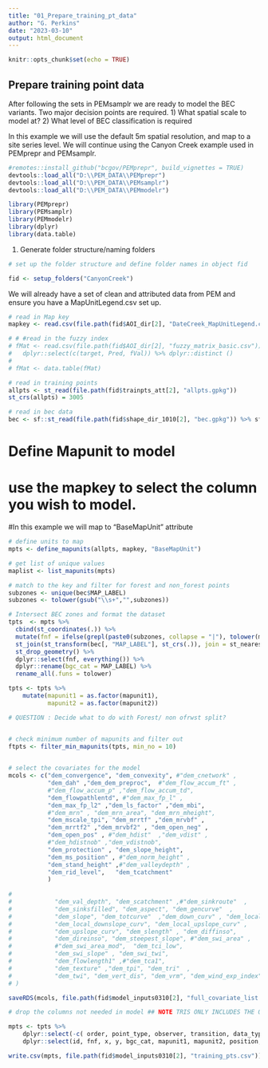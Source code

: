 ```yaml
---
title: "01_Prepare_training_pt_data"
author: "G. Perkins"
date: "2023-03-10"
output: html_document
---
```


```r
knitr::opts_chunk$set(echo = TRUE)
```

## Prepare training point data 

After following the sets in PEMsamplr we are ready to model the BEC variants. Two major decision points are required. 
1) What spatial scale to model at?
2) What level of BEC classification is required 

In this example we will use the default 5m spatial resolution, and map to a site series level. We will continue using the Canyon Creek example used in PEMprepr and PEMsamplr. 


```r

#remotes::install_github("bcgov/PEMprepr", build_vignettes = TRUE)
devtools::load_all("D:\\PEM_DATA\\PEMprepr")
devtools::load_all("D:\\PEM_DATA\\PEMsamplr")
devtools::load_all("D:\\PEM_DATA\\PEMmodelr")

library(PEMprepr)
library(PEMsamplr)
library(PEMmodelr)
library(dplyr)
library(data.table)

```


1) Generate folder structure/naming folders

```r
# set up the folder structure and define folder names in object fid

fid <- setup_folders("CanyonCreek")

```

We will already have a set of clean and attributed data from PEM and ensure you have a MapUnitLegend.csv set up. 


```r
# read in Map key 
mapkey <- read.csv(file.path(fid$AOI_dir[2], "DateCreek_MapUnitLegend.csv"))

# # #read in the fuzzy index
# fMat <- read.csv(file.path(fid$AOI_dir[2], "fuzzy_matrix_basic.csv")) %>%
#   dplyr::select(c(target, Pred, fVal)) %>% dplyr::distinct ()
# 
# fMat <- data.table(fMat)

# read in training points
allpts <- st_read(file.path(fid$trainpts_att[2], "allpts.gpkg"))
st_crs(allpts) = 3005

# read in bec data 
bec <- sf::st_read(file.path(fid$shape_dir_1010[2], "bec.gpkg")) %>% sf::st_cast(., "MULTIPOLYGON") 

```

# Define Mapunit to model

# use the mapkey to select the column you wish to model. 
#In this example we will map to "BaseMapUnit" attribute

```r
# define units to map
mpts <- define_mapunits(allpts, mapkey, "BaseMapUnit")

# get list of unique values
maplist <- list_mapunits(mpts)

# match to the key and filter for forest and non_forest points
subzones <- unique(bec$MAP_LABEL)
subzones <- tolower(gsub("\\s+","",subzones))

# Intersect BEC zones and format the dataset
tpts  <- mpts %>%
  cbind(st_coordinates(.)) %>%
  mutate(fnf = ifelse(grepl(paste0(subzones, collapse = "|"), tolower(mapunit1)), "forest", "non_forest")) %>%
  st_join(st_transform(bec[, "MAP_LABEL"], st_crs(.)), join = st_nearest_feature) %>%
  st_drop_geometry() %>% 
  dplyr::select(fnf, everything()) %>%
  dplyr::rename(bgc_cat = MAP_LABEL) %>% 
  rename_all(.funs = tolower)

tpts <- tpts %>% 
    mutate(mapunit1 = as.factor(mapunit1),
           mapunit2 = as.factor(mapunit2)) 

# QUESTION : Decide what to do with Forest/ non ofrwst split? 


# check minimum number of mapunits and filter out 
ftpts <- filter_min_mapunits(tpts, min_no = 10)
    

# select the covariates for the model 
mcols <- c("dem_convergence", "dem_convexity", #"dem_cnetwork" ,
           "dem_dah" ,"dem_dem_preproc",  #"dem_flow_accum_ft" , 
           #"dem_flow_accum_p" ,"dem_flow_accum_td", 
           "dem_flowpathlentd", #"dem_max_fp_l" , 
           "dem_max_fp_l2" ,"dem_ls_factor" ,"dem_mbi",               
           #"dem_mrn" , "dem_mrn_area", "dem_mrn_mheight",
           "dem_mscale_tpi", "dem_mrrtf" ,"dem_mrvbf" , 
           "dem_mrrtf2" ,"dem_mrvbf2" , "dem_open_neg" ,
           "dem_open_pos" , #"dem_hdist"  ,"dem_vdist" ,              
           #"dem_hdistnob" ,"dem_vdistnob", 
           "dem_protection" , "dem_slope_height",
           "dem_ms_position" , #"dem_norm_height" , 
           "dem_stand_height" ,#"dem_valleydepth" , 
           "dem_rid_level",   "dem_tcatchment" 
           )
           
#            
#            "dem_val_depth", "dem_scatchment" ,#"dem_sinkroute"  ,
#            "dem_sinksfilled", "dem_aspect", "dem_gencurve"  , 
#            "dem_slope", "dem_totcurve"  ,"dem_down_curv" , "dem_local_curv"  ,
#            "dem_local_downslope_curv", "dem_local_upslope_curv" ,
#            "dem_upslope_curv", "dem_slength" , "dem_diffinso",
#            "dem_direinso", "dem_steepest_slope", #"dem_swi_area" ,
#            #"dem_swi_area_mod",  "dem_tci_low", 
#            "dem_swi_slope" , "dem_swi_twi",
#            "dem_flowlength1" ,#"dem_tca1",  
#            "dem_texture" ,"dem_tpi", "dem_tri"  ,
#            "dem_twi", "dem_vert_dis", "dem_vrm", "dem_wind_exp_index" #, "dem"    
# )

saveRDS(mcols, file.path(fid$model_inputs0310[2], "full_covariate_list.rds"))

# drop the columns not needed in model ## NOTE TRIS ONLY INCLUDES THE ORIGIN OPTOPM

mpts <- tpts %>%
    dplyr::select(-c( order, point_type, observer, transition, data_type, stuc_stage, stuc_mod, date_ymd, time_hms, edatope, comments, photos)) %>%
    dplyr::select(id, fnf, x, y, bgc_cat, mapunit1, mapunit2, position, transect_id, tid, slice, any_of(mcols))

write.csv(mpts, file.path(fid$model_inputs0310[2], "training_pts.csv"))

```


